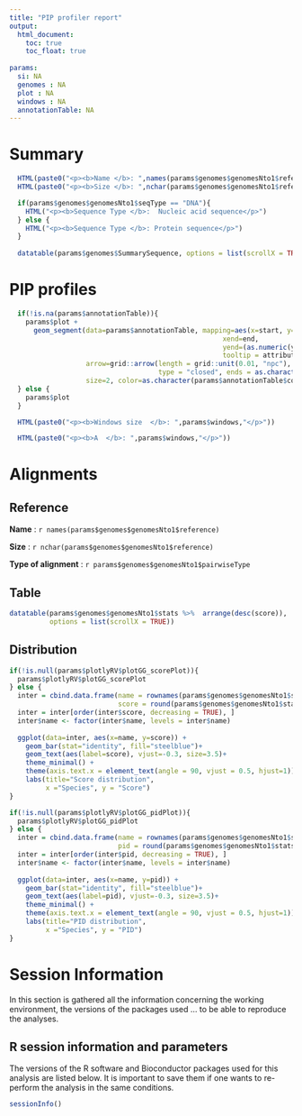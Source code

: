 ```yaml
---
title: "PIP profiler report"
output:
  html_document:
    toc: true
    toc_float: true
    
params:
  si: NA
  genomes : NA
  plot : NA
  windows : NA
  annotationTable: NA
---
```


# Summary

```r
  HTML(paste0("<p><b>Name </b>: ",names(params$genomes$genomesNto1$reference),"</p>"))
  HTML(paste0("<p><b>Size </b>: ",nchar(params$genomes$genomesNto1$reference),"</p>"))

  if(params$genomes$genomesNto1$seqType == "DNA"){
    HTML("<p><b>Sequence Type </b>:  Nucleic acid sequence</p>")
  } else {
    HTML("<p><b>Sequence Type </b>: Protein sequence</p>")
  }
  
  datatable(params$genomes$SummarySequence, options = list(scrollX = TRUE))
```


# PIP profiles


```r

  if(!is.na(params$annotationTable)){
    params$plot +
      geom_segment(data=params$annotationTable, mapping=aes(x=start, y=(as.numeric(y)*(3)),
                                                     xend=end,
                                                     yend=(as.numeric(y)*(3)),
                                                     tooltip = attributes),
                   arrow=grid::arrow(length = grid::unit(0.01, "npc"), 
                                     type = "closed", ends = as.character(params$annotationTable$arrowEnd)),
                   size=2, color=as.character(params$annotationTable$color))
  } else {
    params$plot
  }

```

```r
  HTML(paste0("<p><b>Windows size  </b>: ",params$windows,"</p>"))
```

```r
  HTML(paste0("<p><b>A  </b>: ",params$windows,"</p>"))
```

# Alignments

## Reference

**Name** : `r names(params$genomes$genomesNto1$reference)`

**Size** : `r nchar(params$genomes$genomesNto1$reference)`

**Type of alignment** : `r params$genomes$genomesNto1$pairwiseType` 

## Table

```r
datatable(params$genomes$genomesNto1$stats %>%  arrange(desc(score)), 
          options = list(scrollX = TRUE))
```

## Distribution

```r
if(!is.null(params$plotlyRV$plotGG_scorePlot)){
  params$plotlyRV$plotGG_scorePlot
} else {
  inter = cbind.data.frame(name = rownames(params$genomes$genomesNto1$stats), 
                           score = round(params$genomes$genomesNto1$stats$score))
  inter = inter[order(inter$score, decreasing = TRUE), ]
  inter$name <- factor(inter$name, levels = inter$name)
  
  ggplot(data=inter, aes(x=name, y=score)) +
    geom_bar(stat="identity", fill="steelblue")+
    geom_text(aes(label=score), vjust=-0.3, size=3.5)+
    theme_minimal() + 
    theme(axis.text.x = element_text(angle = 90, vjust = 0.5, hjust=1)) +
    labs(title="Score distribution",
         x ="Species", y = "Score")
}

```

```r

if(!is.null(params$plotlyRV$plotGG_pidPlot)){
  params$plotlyRV$plotGG_pidPlot
} else {
  inter = cbind.data.frame(name = rownames(params$genomes$genomesNto1$stats), 
                           pid = round(params$genomes$genomesNto1$stats$pid))
  inter = inter[order(inter$pid, decreasing = TRUE), ]
  inter$name <- factor(inter$name, levels = inter$name)
  
  ggplot(data=inter, aes(x=name, y=pid)) +
    geom_bar(stat="identity", fill="steelblue")+
    geom_text(aes(label=pid), vjust=-0.3, size=3.5)+
    theme_minimal() + 
    theme(axis.text.x = element_text(angle = 90, vjust = 0.5, hjust=1)) +
    labs(title="PID distribution",
         x ="Species", y = "PID")
}

```

# Session Information

In this section is gathered all the information concerning the working 
environment, the versions of the packages used ... to be able to reproduce the analyses.

## R session information and parameters
The versions of the R software and Bioconductor packages used for this analysis are listed below. 
It is important to save them if one wants to re-perform the analysis in the same conditions.

```r
sessionInfo()
```

